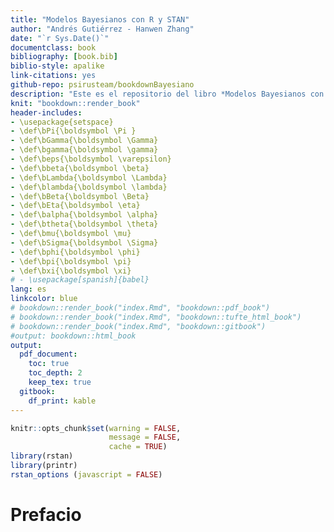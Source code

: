```yaml
--- 
title: "Modelos Bayesianos con R y STAN"
author: "Andrés Gutiérrez - Hanwen Zhang"
date: "`r Sys.Date()`"
documentclass: book
bibliography: [book.bib]
biblio-style: apalike
link-citations: yes
github-repo: psirusteam/bookdownBayesiano
description: "Este es el repositorio del libro *Modelos Bayesianos con R y STAN*."
knit: "bookdown::render_book"
header-includes:
- \usepackage{setspace}
- \def\bPi{\boldsymbol \Pi }
- \def\bGamma{\boldsymbol \Gamma}
- \def\bgamma{\boldsymbol \gamma}
- \def\beps{\boldsymbol \varepsilon}
- \def\bbeta{\boldsymbol \beta}
- \def\bLambda{\boldsymbol \Lambda}
- \def\blambda{\boldsymbol \lambda}
- \def\bBeta{\boldsymbol \Beta}
- \def\bEta{\boldsymbol \eta}
- \def\balpha{\boldsymbol \alpha}
- \def\btheta{\boldsymbol \theta}
- \def\bmu{\boldsymbol \mu}
- \def\bSigma{\boldsymbol \Sigma}
- \def\bphi{\boldsymbol \phi}
- \def\bpi{\boldsymbol \pi}
- \def\bxi{\boldsymbol \xi}
# - \usepackage[spanish]{babel}
lang: es
linkcolor: blue
# bookdown::render_book("index.Rmd", "bookdown::pdf_book")
# bookdown::render_book("index.Rmd", "bookdown::tufte_html_book")
# bookdown::render_book("index.Rmd", "bookdown::gitbook")
#output: bookdown::html_book
output:
  pdf_document:
    toc: true
    toc_depth: 2
    keep_tex: true
  gitbook:
    df_print: kable
---
```


```r
knitr::opts_chunk$set(warning = FALSE, 
                      message = FALSE,
                      cache = TRUE)
library(rstan)
library(printr)
rstan_options (javascript = FALSE)
```


# Prefacio {-}